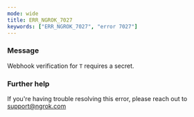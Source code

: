 ```yaml
---
mode: wide
title: ERR_NGROK_7027
keywords: ["ERR_NGROK_7027", "error 7027"]
---
```



### Message

Webhook verification for `T` requires a secret.

<ErrorDetails />

### Further help

If you're having trouble resolving this error, please reach out to [support@ngrok.com](mailto:support@ngrok.com?subject=Help%20with%20ERR_NGROK_7027)
